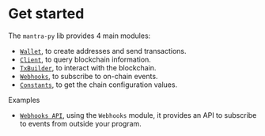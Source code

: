 # Get started

The `mantra-py` lib provides 4 main modules:

- [`Wallet`](/wallet), to create addresses and send transactions.
- [`Client`](/client), to query blockchain information.
- [`TxBuilder`](/txbuilder), to interact with the blockchain.
- [`Webhooks`](/webhooks), to subscribe to on-chain events.
- [`Constants`](/constants), to get the chain configuration values.

Examples

- [`Webhooks API`](/webhooks-api), using the `Webhooks` module, it provides an API to subscribe to events from outside your program.
